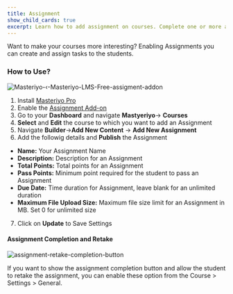 ```yaml
---
title: Assignment
show_child_cards: true
excerpt: Learn how to add assignment on courses. Complete one or more assignment on masteriyo courses.
---
```


Want to make your courses more interesting? Enabling Assignments you can create and assign tasks to the students.

### How to Use?

![Masteriyo-‹-Masteriyo-LMS-Free-assigment-addon](https://user-images.githubusercontent.com/24367265/202430124-e1c5aa92-2909-43be-86ea-1e22afad8df9.png)

1. Install [Masteriyo Pro](https://docs.masteriyo.com/getting-started/installation#installing-masteriyo-lms-pro-version)
2. Enable the [Assignment Add-on](https://docs.masteriyo.com/premium-addons/activate-masteriyo-premium-addons)
3. Go to your **Dashboard** and navigate **Mastyeriyo**-> **Courses**
4. **Select** and **Edit** the course to which you want to add an Assignment
5. Navigate **Builder**->**Add New Content** -> **Add New Assignment**
6. Add the followig details and **Publish** the Assignment

- **Name:** Your Assignment Name
- **Description:** Description for an Assignment
- **Total Points:** Total points for an Assignment
- **Pass Points:** Minimum point required for the student to pass an Assignment
- **Due Date:** Time duration for Assignment, leave blank for an unlimited duration
- **Maximum File Upload Size:** Maximum file size limit for an Assignment in MB. Set 0 for unlimited size

7. Click on **Update** to Save Settings

#### Assignment Completion and Retake

![assignment-retake-completion-button](https://github.com/Masteriyo/masteriyo-docs/assets/75772539/33c8d4be-634e-4d7a-b1bf-1bd38a6033dd)

If you want to show the assignment completion button and allow the student to retake the assignment, you can enable these option from the Course > Settings > General.
